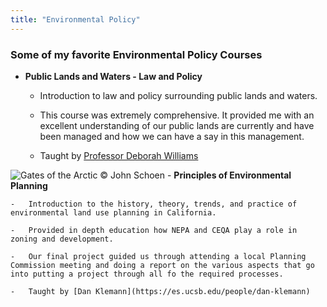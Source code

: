 ```yaml
---
title: "Environmental Policy"
---
```


### Some of my favorite Environmental Policy Courses

-   **Public Lands and Waters - Law and Policy**

    -   Introduction to law and policy surrounding public lands and waters.

    -   This course was extremely comprehensive. It provided me with an excellent understanding of our public lands are currently and have been managed and how we can have a say in this management.

    -   Taught by [Professor Deborah Williams](https://es.ucsb.edu/people/deborah-williams)

![Gates of the Arctic © John Schoen](alaska.jpeg)
-   **Principles of Environmental Planning**

    -   Introduction to the history, theory, trends, and practice of environmental land use planning in California.

    -   Provided in depth education how NEPA and CEQA play a role in zoning and development.

    -   Our final project guided us through attending a local Planning Commission meeting and doing a report on the various aspects that go into putting a project through all fo the required processes.

    -   Taught by [Dan Klemann](https://es.ucsb.edu/people/dan-klemann)
